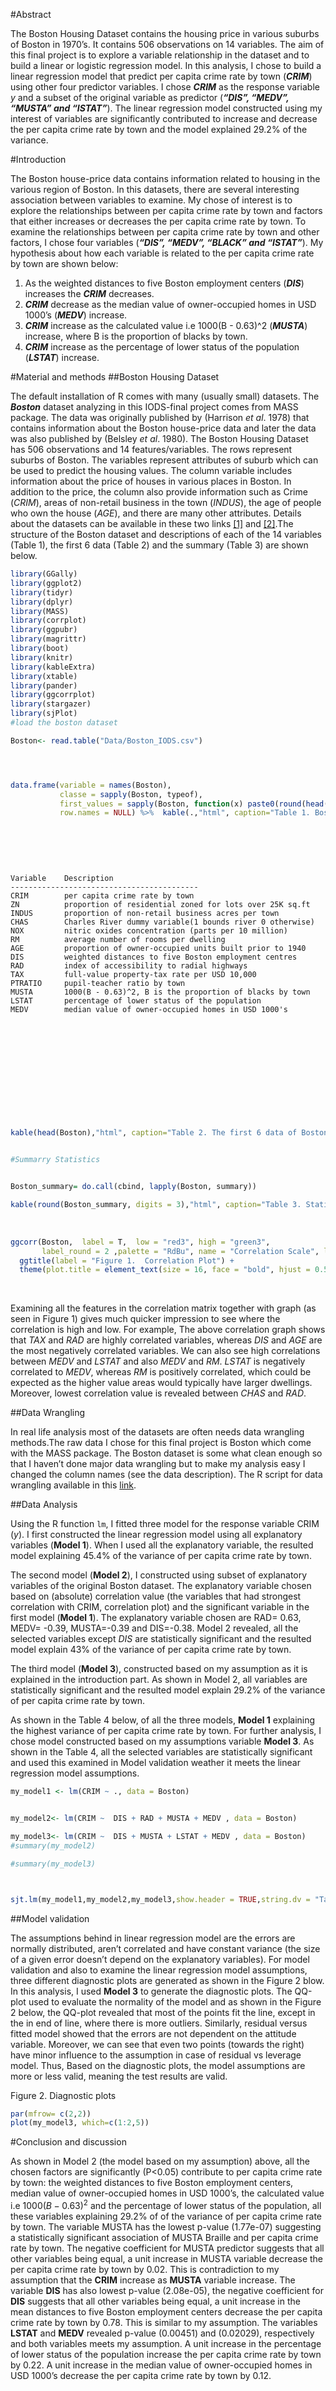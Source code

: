 #Abstract


The Boston Housing Dataset contains the housing price in various suburbs of Boston in 1970's. It contains 506 observations on 14 variables.  The aim of this final project is to explore a variable relationship in the dataset and to build a linear or logistic regression model. In this analysis,  I chose to build a linear regression model that predict per capita crime rate by town (*__CRIM__*) using other four predictor variables. I chose *__CRIM__* as the response variable $y$ and a subset of the original variable as predictor (*__“DIS”, “MEDV”, “MUSTA” and “ISTAT”__*). The linear regression model constructed using my interest of variables are significantly contributed to increase and decrease the per capita crime rate by town and the model explained 29.2% of the variance. 



#Introduction

The Boston house-price data contains information related to housing in the various region of Boston. In this datasets, there are several interesting association between variables to examine. My chose of interest is to explore the relationships between per capita crime rate by town  and factors that either increases or decreases the per capita crime rate by town. To examine the relationships between per capita crime rate by town and other factors, I chose four variables (*__“DIS”, “MEDV”, “BLACK” and “ISTAT”__*). My hypothesis about how each variable  is related to the per capita crime rate by town are shown below:

1. As the weighted  distances to five Boston employment centers (*__DIS__*) increases the *__CRIM__* decreases.
2. *__CRIM__* decrease as the median value of owner-occupied homes in USD 1000's (*__MEDV__*) increase. 
3. *__CRIM__* increase as the calculated value i.e 1000(B - 0.63)^2 (*__MUSTA__*) increase, where B is the proportion of blacks by town.
4. *__CRIM__* increase as the percentage of lower status of the population (*__LSTAT__*) increase. 

#Material and methods
##Boston Housing Dataset

The default installation of R comes with many (usually small) datasets. The *__Boston__* dataset analyzing in this IODS-final project comes from MASS package. The data was originally published by (Harrison *et al*. 1978) that contains information about the Boston house-price data and later the data was also published by (Belsley *et al*. 1980). The Boston Housing Dataset has 506 observations and 14 features/variables. The rows represent suburbs of Boston. The variables represent attributes of suburb which can be used to predict the housing values.
The column variable includes information about the price of houses in various places in Boston. In addition to the price, the column also provide information such as Crime (*CRIM*), areas of non-retail business in the town (*INDUS*), the age of people who own the house (*AGE*), and there are many other attributes. Details about the datasets can be available in these two links [[1]](https://stat.ethz.ch/R-manual/R-devel/library/MASS/html/Boston.html) and [[2]](http://lib.stat.cmu.edu/datasets/boston).The structure of the Boston dataset and descriptions of each of the 14 variables (Table 1), the first 6 data (Table 2) and the summary (Table 3)  are shown below.

```r
library(GGally)
library(ggplot2)
library(tidyr)
library(dplyr)
library(MASS)
library(corrplot)
library(ggpubr)
library(magrittr)
library(boot)
library(knitr)
library(kableExtra)
library(xtable)
library(pander)
library(ggcorrplot)
library(stargazer)
library(sjPlot)
#load the boston dataset 

```

```r
Boston<- read.table("Data/Boston_IODS.csv")




data.frame(variable = names(Boston),
           classe = sapply(Boston, typeof),
           first_values = sapply(Boston, function(x) paste0(round(head(x,2),digit=3),  collapse = ", ")),
           row.names = NULL) %>%  kable(.,"html", caption="Table 1. Boston structure table") %>%   kable_styling(bootstrap_options ="striped",  full_width = F, position = "float_left") %>% column_spec(1:1, bold = T) %>% row_spec(0:0, bold = T,  color = "white", background = "#D7261E")

```
<br/>

<br/>


```

Variable    Description   
------------------------------------------
CRIM        per capita crime rate by town
ZN	        proportion of residential zoned for lots over 25K sq.ft
INDUS       proportion of non-retail business acres per town
CHAS        Charles River dummy variable(1 bounds river 0 otherwise)
NOX         nitric oxides concentration (parts per 10 million)
RM          average number of rooms per dwelling
AGE         proportion of owner-occupied units built prior to 1940
DIS         weighted distances to five Boston employment centres
RAD         index of accessibility to radial highways
TAX         full-value property-tax rate per USD 10,000
PTRATIO     pupil-teacher ratio by town
MUSTA       1000(B - 0.63)^2, B is the proportion of blacks by town
LSTAT       percentage of lower status of the population
MEDV        median value of owner-occupied homes in USD 1000's


```

<br/>

<br/>

<br/>

<br/>

<br/>


```r


kable(head(Boston),"html", caption="Table 2. The first 6 data of Boston House") %>%   kable_styling(bootstrap_options ="condensed", full_width = F, position = "left") %>% column_spec(1:1) %>% row_spec(0, bold = T,  color = "white", background = "#D7261E")


#Summarry Statistics


Boston_summary= do.call(cbind, lapply(Boston, summary))

kable(round(Boston_summary, digits = 3),"html", caption="Table 3. Statistics summary of the Boston dataset") %>%   kable_styling(bootstrap_options ="condensed",  full_width = F, position = "left") %>% column_spec(1:1, bold = T,color = "white", background = "#D7261E") %>% row_spec(0, bold = T,  color = "white", background = "#D7261E")


```

<br/>

```r
ggcorr(Boston,  label = T,  low = "red3", high = "green3", 
       label_round = 2 ,palette = "RdBu", name = "Correlation Scale", label_alpha = T, hjust = 0.75) +
  ggtitle(label = "Figure 1.  Correlation Plot") +
  theme(plot.title = element_text(size = 16, face = "bold", hjust = 0.5))
```

<br/>

Examining all the features in the correlation matrix together with  graph (as seen in Figure 1) gives much quicker impression to see where the correlation is high and low. For example, The above correlation graph shows that *TAX* and *RAD* are highly correlated variables, whereas *DIS*  and *AGE* are the most negatively correlated variables. We can also see high correlations between *MEDV* and *LSTAT* and also *MEDV* and *RM*. *LSTAT* is negatively correlated to *MEDV*, whereas *RM* is positively correlated, which could be expected as the higher value areas would typically have larger dwellings. Moreover, lowest correlation value is revealed between *CHAS* and *RAD*.

##Data Wrangling

In real life analysis most of the datasets are  often needs data wrangling methods.The raw data I chose for this final project is Boston which come with the MASS package. The Boston dataset is some what clean enough so that I haven't done major data wrangling but to make my analysis easy I changed the column names (see the data description). The R script for data wrangling available in this [link](https://github.com/melakbet/IODS-final/blob/master/Data/Data_warngling.R).



##Data Analysis

Using the R function `lm`, I fitted three  model for the response variable CRIM ($y$). I first constructed the linear regression model using all explanatory variables (**Model 1**). When I used all the explanatory variable, the resulted model explaining 45.4% of the variance of per capita crime rate by town.


The second model (**Model 2**),  I constructed using subset of explanatory variables of the original Boston dataset. The explanatory variable chosen based on (absolute) correlation value (the variables that had strongest correlation with CRIM, correlation plot) and the significant variable in the first model (**Model 1**). The explanatory variable chosen are RAD= 0.63,  MEDV= -0.39, MUSTA=-0.39 and DIS=-0.38.  Model 2 revealed, all the selected variables except *DIS*  are statistically significant and the resulted model explain 43% of the variance of per capita crime rate by town.

 

The third model (**Model 3**), constructed based on my assumption as it is explained in the introduction part. As shown in Model 2,  all variables  are statistically significant and the resulted model explain 29.2% of the variance of per capita crime rate by town. 

As shown in the Table 4 below,  of all the three models, **Model 1** explaining the highest variance of per capita crime rate by town. For further analysis, I chose model constructed based on my assumptions variable **Model 3**. As shown in the Table 4, all the selected variables are statistically significant and used this examined in Model validation weather it meets the linear regression model assumptions.



```r

my_model1 <- lm(CRIM ~ ., data = Boston)


my_model2<- lm(CRIM ~  DIS + RAD + MUSTA + MEDV , data = Boston)

my_model3<- lm(CRIM ~  DIS + MUSTA + LSTAT + MEDV , data = Boston)
#summary(my_model2)

#summary(my_model3)



sjt.lm(my_model1,my_model2,my_model3,show.header = TRUE,string.dv = "Table 4. Model-comparison", string.est="Estimate", string.ci = "Conf. Int.", string.p = "p-value",  depvar.labels = c("Model 1", "Model 2", "Model 3"))


```

##Model validation

The assumptions behind in linear regression model are the errors are normally distributed, aren’t correlated and have constant variance (the size of a given error doesn’t depend on the explanatory variables). For model validation and also to examine the linear regression model assumptions, three different diagnostic plots are generated as shown in the Figure 2 blow. In this analysis, I used **Model 3** to generate the diagnostic plots. The QQ-plot used to evaluate the normality of the model and as shown in the Figure 2 below, the QQ-plot revealed that most of the points fit the line, except in the in end of line, where there is more outliers. Similarly, residual versus fitted model showed that the errors are not dependent on the attitude variable. Moreover, we can see that even two points (towards the right) have minor influence to the assumption in case of residual vs leverage model. Thus, Based on the diagnostic plots, the model assumptions  are more or less valid, meaning the test results are valid.


Figure 2. Diagnostic plots
```r
par(mfrow= c(2,2))
plot(my_model3, which=c(1:2,5))
```

#Conclusion and discussion

As shown in Model 2 (the model based on my assumption) above, all the chosen factors  are significantly (P<0.05) contribute to per capita crime rate by town:  the weighted  distances to five Boston employment centers, median value of owner-occupied homes in USD 1000's, the calculated value i.e $1000(B - 0.63)^2$ and the percentage of lower status of the population, all these variables explaining 29.2% of of the variance of per capita crime rate by town. The variable MUSTA  has the lowest p-value (1.77e-07) suggesting a statistically significant association of MUSTA Braille and per capita crime rate by town. The negative coefficient for MUSTA predictor suggests that all other variables being equal, a unit increase in MUSTA variable decrease the per capita crime rate by town by 0.02. This is contradiction to my assumption that the  **CRIM** increase as **MUSTA** variable increase. The variable **DIS** has also lowest p-value (2.08e-05), the negative coefficient for **DIS** suggests that all other variables being equal, a unit increase in the mean  distances to five Boston employment centers decrease the  per capita crime rate by town by 0.78. This is similar to my assumption. The variables **LSTAT** and **MEDV** revealed p-value (0.00451) and (0.02029), respectively and both variables meets my assumption. A unit increase in the percentage of lower status of the population increase the  per capita crime rate by town by 0.22. A unit increase in the median value of owner-occupied homes in USD 1000’s decrease the  per capita crime rate by town by 0.12. 



